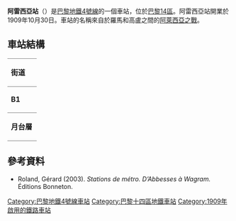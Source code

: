 {{expand|time=2016-02-25T07:43:51+00:00}}
{{no footnotes|time=2016-02-25T07:43:51+00:00}}
{{Infobox station
| name                = Alésia
| symbol_location     = paris
| symbol              = m
| symbol2             = 
| type                = [[巴黎地鐵|巴黎地鐵]]車站
| image               = [[File:Alésia_(métro_Paris)_vers_Clignancourt_par_Cramos.JPG|275px]]
| alt                 = 
| caption             = 
| other_name          = 
| address             = 73, av. du Général Leclerc<br>82, av. du Général Leclerc<br>205, av. du Maine<br>230, av. du Maine<br />[[巴黎14區|巴黎14區]]
| borough             = [[法蘭西島|法蘭西島]]
| country             = 法國
| iso_region          = FR_scale:2000
| coordinates_display = title
| coordinates_format  = dms
| latd  = 48| latm  = 49| lats  = 42| latNS  = N
| longd = 2| longm = 19| longs = 36| longEW = E
| coordinates         = 
| owned               = [[RATP|RATP]]
| operator            = [[RATP|RATP]]
| line                = 
| disabled            = 
| zone                = 1
| opened              = {{Start-date|1909-10-30}}
| closed              = <!-- {{End date|YYYY|MM|DD|df=y}} -->
| services            = 
| map_type            = France Paris
}}
'''阿雷西亞站'''（{{lang-fr|Alésia}}）是[[巴黎地鐵4號線|巴黎地鐵4號線]]的一個車站，位於[[巴黎14區|巴黎14區]]。阿雷西亞站開業於1909年10月30日。車站的名稱來自於羅馬和高盧之間的[[阿萊西亞之戰|阿萊西亞之戰]]。
== 車站結構 ==
{| border=0 cellspacing=0 cellpadding=3
|style="border-bottom:solid 1px gray;border-top:solid 1px gray;" width=50 valign=top|'''街道'''
|-
|style="border-bottom:solid 1px gray;border-top:solid 1px gray;" width=50 valign=top|'''B1'''
|style="border-top:solid 1px gray;border-bottom:solid 1px gray;" width=100 valign=top|月台連接夾層
|-
|style="border-bottom:solid 1px gray;" width=50 rowspan=10 valign=top|'''月台層'''
|style="border-top:solid 1px gray;border-right:solid 2px black;border-left:solid 2px black;border-bottom:solid 2px black;" colspan=2|<div style="text-align: center;"><small>[[側式月台|側式月台]]，右側開門</small></div>
|-
|style="border-bottom:solid 1px gray;" width=100|北行
|style="border-bottom:solid 1px gray;" width=390|{{arrow|L}} [[File:Metro-M.svg|16x16px]][[File:Paris_Metro_4.svg|16x16px]]往[[克里尼昂古門站|克里尼昂古門]]<small>（[[穆頓-杜維內站|穆頓-杜維內]]）</small>
|-
|南行
|{{arrow|R}} [[File:Metro-M.svg|16x16px]][[File:Paris_Metro_4.svg|16x16px]]往[[巴涅-露西·奧布拉克站|巴涅-露西·奧布拉克]]<small>（[[奧爾良門站|奧爾良門]]）</small>
|-
|style="border-top:solid 2px black;border-right:solid 2px black;border-left:solid 2px black;border-bottom:solid 1px gray;" colspan=2|<div style="text-align: center;"><small>[[側式月台|側式月台]]，右側開門</small></div>
|}
==參考資料==
{{reflist}}
*Roland, Gérard (2003). ''Stations de métro. D’Abbesses à Wagram.'' Éditions Bonneton.
{{巴黎地鐵4號線}}
{{DEFAULTSORT:Alésia}}
[[Category:巴黎地鐵4號線車站|Category:巴黎地鐵4號線車站]]
[[Category:巴黎十四區地鐵車站|Category:巴黎十四區地鐵車站]]
[[Category:1909年啟用的鐵路車站|Category:1909年啟用的鐵路車站]]